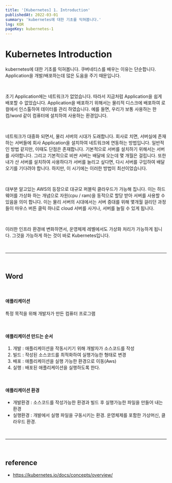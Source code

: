 ```yaml
---
title: '[Kubernetes] 1. Introduction'
publishedAt: 2022-03-01
summary: 'kubernetes에 대한 기초를 익혀봅니다.'
lng: KOR
pageKey: kubernetes-1
---
```


# Kubernetes Introduction

kubernetes에 대한 기초를 익혀봅니다. 쿠버네티스를 배우는 이유는 단순합니다. Application을
개발/배포하는데 많은 도움을 주기 때문입니다.

<br />

초기 Application에는 네트워크가 없었습니다. 따라서 지금처럼 Application을 쉽게 배포할 수 없었습니다.
Application을 배포하기 위해서는 물리적 디스크에 배포하여 로컬에서 인스톨하여 데이터를
관리 하였습니다. 예를 들면, 우리가 보통 사용하는 <codeline>한컴/word</codeline> 같이 컴퓨터에 설치하여
사용하는 환경입니다.

<br />

네트워크가 대중화 되면서, 물리 서버의 시대가 도래합니다.
회사로 치면, 서버실에 존재하는 서버들에 회사 Application을 설치하여 네트워크에 연동하는 방법입니다.
일반적인 방법 같지만, 이때도 단점은 존재합니다. 기본적으로 서버를 설치하기 위해서는 서버를 사야합니다.
그리고 기본적으로 비싼 서버는 배달에 오는데 몇 개월은 걸립니다.
또한 내가 산 서버를 설치하여 사용하다가 서버를 늘리고 싶다면, 다시 서버를 구입하여 배달오기를 기다려야 합니다.
하지만, 이 시기에는 이러한 방법이 최선이었습니다.

<br />

대부분 알고있는 AWS의 등장으로 대규모 퍼블릭 클라우드가 가능해 집니다.
이는 하드웨어를 가상화 하는 개념으로 자원(cpu / ram)을 동적으로 할당 받아 서버를 사용할 수 있음을 의미 합니다.
이는 물리 서버의 시대에서는 서버 증대를 위해 몇개월 걸리던 과정들이 마우스 버튼 클릭 하나로 cloud 서버를 사거나, 서버를 늘릴 수 있게 됩니다.

<br />

이러한 인프라 환경에 변화하면서, 운영체제 레벨에서도 가상화 처리가 가능하게 됩니다. 그것을 가능하게 하는 것이 바로 <codeline>Kubernetes</codeline>입니다.

<br />
<hr />
<br />

## Word

<br />

#### 애플리케이션

특정 목적을 위해 개발자가 만든 컴퓨터 프로그램

<br />

#### 애플리케이션 만드는 순서

1. 개발 : 애플리케이션을 작동시키기 위해 개발자가 소스코드를 작성
2. 빌드 : 작성된 소스코드를 최적화하여 실행가능한 형태로 변경
3. 배포 : 애플리케이션을 실행 가능한 환경으로 이동(Aws)
4. 실행 : 배포된 애플리케이션을 실행하도록 한다.

<br />

#### 애플리케이션 환경

- 개발환경 : 소스코드를 작성가능한 환경과 빌드 후 실행가능한 파일을 만들어 내는 환경
- 실행환경 : 개발에서 실행 파일을 구동시키는 환경. 운영체제를 포함한 가상머신, 클라우드 환경.

<br />
<hr />
<br />

## reference

- https://kubernetes.io/docs/concepts/overview/
